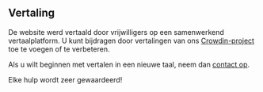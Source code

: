 <script>
</script>

## <Languages size="18" class="mr-1 inline-block align-baseline" /> Vertaling

De website werd vertaald door vrijwilligers op een samenwerkend vertaalplatform.
U kunt bijdragen door vertalingen van ons <a href="https://crowdin.com/project/gpxstudio" target="_blank">Crowdin-project</a> toe te voegen of te verbeteren.

Als u wilt beginnen met vertalen in een nieuwe taal, neem dan <a href="#contact">contact op</a>.

Elke hulp wordt zeer gewaardeerd!
